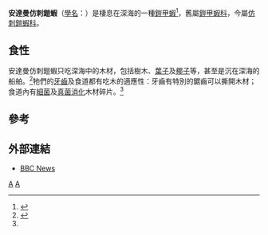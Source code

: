 {{Speciesbox 
| taxon = Munidopsis andamanica
| binomial_authority = <!-- Capt. A. C. MacGilchrist -->MacGilchrist, 1905<ref name="Baba">{{cite journal |journal=[[Zootaxa|Zootaxa]] |title=Catalogue of squat lobsters of the world (Crustacea: Decapoda: Anomura – families Chirostylidae, Galatheidae and Kiwaidae) |author=Keiji Baba, Enrique Macpherson, Gary C. B. Poore, Shane T. Ahyong, Adriana Bermudez, Patricia Cabezas, Chia-Wei Lin, Martha Nizinski, Celso Rodrigues & Kareen E. Schnabel |url=http://www.mapress.com/zootaxa/2008/f/zt01905p220.pdf |volume=1905 |pages=1–220 |year=2008 |access-date=2013-01-07 |archive-date=2019-07-24 |archive-url=https://web.archive.org/web/20190724213752/https://www.mapress.com/zootaxa/2008/f/zt01905p220.pdf |dead-url=no }}</ref><ref>{{cite web |author=Enrique Macpherson |year=2010 |title=''Munidopsis andamanica'' MacGilchrist, 1905 |publisher=[[World_Register_of_Marine_Species|World Register of Marine Species]] |url=http://www.marinespecies.org/aphia.php?p=taxdetails&id=392478 |accessdate=June 7, 2011 |archive-date=2017-07-03 |archive-url=https://web.archive.org/web/20170703162849/http://www.marinespecies.org/aphia.php?p=taxdetails&id=392478 |dead-url=no }}</ref>
}}
'''安達曼仿刺鎧蝦'''（[[學名|學名]]：{{lang|la|'''''Munidopsis andamanica'''''}}）是棲息在深海的一種[[鎧甲蝦|鎧甲蝦]]<ref name=MacGilchrist1905>{{Cite journal en|author=MacGilchrist, A.C.|year=1905|title=Natural history notes from the R.I.M.S. “Investigator,” Capt. T.H. Heming, R.N. (retired), commanding. - Series III, No. 6. An account of the new and some of the rarer decapod Crustacea obtained during the surveying seasons 1901-1904|journal=Ann. Mag. Nat. Hist., ser. 7|volume=15|pages=233-268}}</ref>，舊屬[[鎧甲蝦科|鎧甲蝦科]]，今屬[[仿刺鎧蝦科|仿刺鎧蝦科]]。

==食性==
安達曼仿刺鎧蝦只吃深海中的木材，包括樹木、[[葉子|葉子]]及[[椰子|椰子]]等，甚至是沉在深海的船舶。<ref name=Hoyoux2009>{{Cite journal en|author=Caroline Hoyoux, Magali Zbinden, Sarah Samadi, Françoise Gaill and Philippe Compère|year=2009|title=Wood-based diet and gut microflora of a galatheid crab associated with Pacific deep-sea wood falls|journal=Marine Biology|volume=156|issue=12|pages=2421-39|doi=10.1007/s00227-009-1266-2|url=http://www.springerlink.com/content/454434m34555807n/}}{{Dead link|date=2020年2月 |bot=InternetArchiveBot |fix-attempted=yes }}</ref>牠們的[[牙齒|牙齒]]及食道都有吃木的適應性：牙齒有特別的鋸齒可以撕開木材；食道內有[[細菌|細菌]]及[[真菌|真菌]][[消化|消化]]木材碎片。<ref name=Hoyoux2009/>

==參考==
{{Reflist|32em}}

==外部連結==
* [http://news.bbc.co.uk/earth/hi/earth_news/newsid_8353000/8353068.stm BBC News] {{Wayback|url=http://news.bbc.co.uk/earth/hi/earth_news/newsid_8353000/8353068.stm |date=20201109035421 }}

{{taxonbar}}
[[Category:_1905年描述的动物|A]]
[[Category:仿刺鎧蝦屬|A]]
